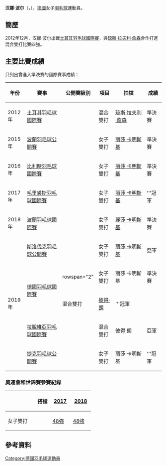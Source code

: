 {{noteTA|G1=Badminton}}
{{Infobox 羽球選手
| playername              = 汉娜·波尔<br/>{{lang|de|Hannah Pohl}}
| image                   = 
| size                    = 
| caption                 = 
| birth_name              = 
| date_of_birth           = {{birth_date_and_age|1994|3|28}}
| place_of_birth          = 
| height                  = 
| weight                  = 
| event                   = 女子單打、女子雙打、混合雙打
| country                 = {{GER}}
| years_started           = 
| handedness              = 
| coach                   = 
| highest_ranking         = 第113位（女雙-[[丽莎·卡明斯基|卡明斯基]]）
| date_of_highest_ranking = 2015年6月25日<ref name="ranking">[http://bwfcontent.tournamentsoftware.com/ranking/player.aspx?id=9494&player=262486 BWF World Ranking - Ranking of Hannah POHL (78338)]{{en}}</ref>
| current_ranking         = 第464位（女單）<br/>第115位（女雙-[[丽莎·卡明斯基|卡明斯基]]）<br/>第595位（女雙-[[Manuela_Diaz|Diaz]]）
| date_of_current_ranking = 2015年8月6日<ref>[http://bwfcontent.tournamentsoftware.com/ranking/category.aspx?id=9494&category=473 BWF World Ranking - BWF世界排名榜 (8/6/2015) - Women's singles]{{en}}</ref><ref>[http://bwfcontent.tournamentsoftware.com/ranking/category.aspx?id=9494&category=475 BWF World Ranking - BWF世界排名榜 (8/6/2015) - Women's doubles]{{en}}</ref>
| played                  = 6勝–18負（女單）<br/>12勝–24負（女雙）<br/>7勝–8負（混雙）
| titles                  = 
| bwf_profile             = 80C118E0-C4E9-4642-825A-912AC2AB5CE0
| bwf_id                  = 78338
| updated                 = 2015年8月6日
}}
{{MedalTableTop}}
{{MedalSport | 女子[[羽毛球|羽毛球]]}}
{{MedalCountry | {{GER}}}}
{{MedalBottom}}
'''汉娜·波尔'''（{{lang-de|'''Hannah Pohl'''}}，{{bd|1994年|3月28日||}}），[[德國|德國]]女子[[羽毛球|羽毛球]]運動員。

==簡歷==
2012年12月，汉娜·波尔出戰[[2012年土耳其羽毛球國際賽|土耳其羽毛球國際賽]]，與[[琼斯·拉夫利·詹森|琼斯·拉夫利·詹森]]合作打進混合雙打比賽四強。

==主要比賽成績==
只列出曾進入準決賽的國際賽事成績：
{| class=wikitable style="text-align:center; font-size:small;" 
!width="50"|年份
!width="180"|賽事
!width="80"|公開賽級別
!width="60"|項目
!width="140"|拍檔
!width="50"|成績
|-
!rowspan="1"|2012年
|[[2012年土耳其羽毛球國際賽|土耳其羽毛球國際賽]]
|{{BWFIS}}
|混合雙打
|[[琼斯·拉夫利·詹森|琼斯·拉夫利·詹森]]
|bgcolor="#b8860b"|準決賽
|-
!rowspan="1"|2015年
|[[2015年波蘭羽毛球公開賽|波蘭羽毛球公開賽]]
|{{BWFIC}}
|女子雙打
|[[丽莎·卡明斯基|丽莎·卡明斯基]]
|bgcolor="#b8860b"|準決賽
|-
!rowspan="1"|2016年
|[[2016年比利時羽毛球國際賽|比利時羽毛球國際賽]]
|{{BWFIC}}
|女子雙打
|[[丽莎·卡明斯基|丽莎·卡明斯基]]
|bgcolor="#b8860b"|準決賽
|-
!rowspan="1"|2017年
|[[2017年毛里裘斯羽毛球國際賽|毛里裘斯羽毛球國際賽]]
|{{BWFIS}}
|女子雙打
|[[丽莎·卡明斯基|丽莎·卡明斯基]]
|bgcolor="gold"|'''冠軍
|-
!rowspan="1"|2018年
|[[2018年波蘭羽毛球國際賽|波蘭羽毛球國際賽]]
|{{BWFIS}}
|女子雙打
|[[麗莎·卡明斯基|麗莎·卡明斯基]]
|bgcolor="#b8860b"|準決賽
|-
!rowspan="5"|2019年
|[[2019年斯洛伐克羽毛球公開賽|斯洛伐克羽毛球公開賽]]
|{{BWFFS}}
|女子雙打
|[[丽莎·卡明斯基|丽莎·卡明斯基]]
|bgcolor="silver"|亞軍
|-
|rowspan="2"|[[2019年德國羽毛球國際賽|德國羽毛球國際賽]]
|rowspan="2" {{BWFFS}}
|女子雙打
|丽莎·卡明斯基
|bgcolor="#b8860b"|準決賽
|-
|混合雙打
|[[彼得·朗|彼得·朗]]
|bgcolor="gold"|'''冠軍
|-
|[[2019年拉脫維亞羽毛球國際賽|拉脫維亞羽毛球國際賽]]
|{{BWFFS}}
|混合雙打
|彼得·朗
|bgcolor="silver"|亞軍
|-
|[[2019年捷克羽毛球公開賽|捷克羽毛球公開賽]]
|{{BWFFS}}
|女子雙打
|丽莎·卡明斯基
|bgcolor="gold"|'''冠軍
|}
{{BWF賽事級別索引}}

===奧運會和世錦賽參賽紀錄===
{| class=wikitable style="text-align:center; font-size:small;" 
!
!搭檔
!width="50"|[[2017年世界羽毛球錦標賽|2017]]
!width="50"|[[2018年世界羽毛球錦標賽|2018]]
|-
!width="80"|女子雙打
|align="left"|{{nowrap|[[丽莎·卡明斯基|丽莎·卡明斯基]]}}
|[[2017年世界羽毛球錦標賽女子雙打項目|48強]]
|[[2018年世界羽毛球錦標賽女子雙打項目|48強]]
|}

==參考資料==
{{Reflist}}

{{DEFAULTSORT:Pohl, Hannah}}
[[Category:德國羽毛球運動員|Category:德國羽毛球運動員]]